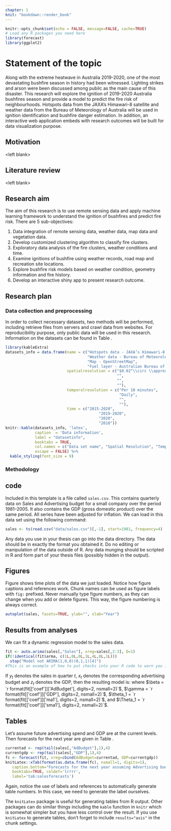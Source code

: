 ```yaml
---
chapter: 1
knit: "bookdown::render_book"
---
```


```r
knitr::opts_chunk$set(echo = FALSE, message=FALSE, cache=TRUE)
# Load any R packages you need here
library(forecast)
library(ggplot2)
```

# Statement of the topic {#ch:intro}

Along with the extreme heatwave in Australia 2019-2020, one of the most devastating bushfire season in history had been witnessed. Lighting strikes and arson were been discussed among pubilc as the main cause of this disaster. This research will explore the ignition of 2019-2020 Australia bushfires season and provide a model to predict the fire risk of neighbourhoods. Hotspots data from the JAXA’s Himawari-8 satellite and weather data from the Bureau of Meteorology of Australia will be used in ignition identification and bushfire danger estimation. In addition, an interactive web application embeds with research outcomes will be built for data visualization purpose.

## Motivation

\<left blank\>

## Literature review

\<left blank\>

## Research aim

The aim of this research is to use remote sensing data and apply machine learning framework to understand the ignition of bushfires and predict fire risk. There are 5 sub-objectives:

  1. Data integration of remote sensing data, weather data, map data and vegetation data.
  2. Develop customized clustering algorithm to classify fire clusters.
  3. Exploratory data analysis of the fire clusters, weather conditions and time.
  4. Examine ignitions of bushfire using weather records, road map and recreation site locations.
  5. Explore bushfire risk models based on weather condition, geometry information and fire history.
  6. Develop an interactive shiny app to present research outcome.

## Research plan

### Data collection and preprocessing

In order to collect necessary datasets, two methods will be performed, including retrieve files from servers and crawl data from websites. For reproducibility purpose, only public data will be used in this research. Information on the datasets can be found in Table \ref{tab:datasetinfo}. 



```r
library(kableExtra)
datasets_info = data.frame(name = c("Hotspots data - JAXA’s Himawari-8 satellite",
                                    "Weather data - Bureau of Meteorology of \\\\ $\\hspace{5mm}$ Australia",
                                    "Map - OpenStreetMap",
                                    "Fuel layer - Australian Bureau of Agriculture \\\\ $\\hspace{5mm}$ and Resource Economics and Sciences"), 
                           spatialresolution = c("$0.02^\\circ \\approx 2km$",
                                                 "",
                                                 "",
                                                 ""), 
                           temporalresolution = c("Per 10 minutes",
                                                  "Daily",
                                                  "",
                                                  ""),
                           time = c("2015-2020",
                                         "2019-2020",
                                         "2020",
                                         "2018"))
knitr::kable(datasets_info, 'latex', 
             caption  = 'Data information', 
             label = "datasetinfo",
             booktabs = TRUE,
             col.names = c("Data set name", "Spatial Resolution", "Temporal resolution", "Time"),
             escape = FALSE) %>%
  kable_styling(font_size = 9)

```

### Methodology

## code

Included in this template is a file called `sales.csv`.  This contains quarterly data on Sales and Advertising budget for a small company over the period 1981--2005. It also contains the GDP (gross domestic product) over the same period. All series have been adjusted for inflation.  We can load in this data set using the following command:

```r
sales <- ts(read.csv("data/sales.csv")[,-1], start=1981, frequency=4)
```

Any data you use in your thesis can go into the data directory. The data should be in exactly the format you obtained it. Do no editing or manipulation of the data outside of R. Any data munging should be scripted in R and form part of your thesis files (possibly hidden in the output).

## Figures

Figure \ref{fig:deaths} shows time plots of the data we just loaded. Notice how figure captions and references work. Chunk names can be used as figure labels with `fig:` prefixed. Never manually type figure numbers, as they can change when you add or delete figures. This way, the figure numbering is always correct.

```r
autoplot(sales, facets=TRUE, ylab="", xlab="Year")
```

## Results from analyses

We can fit a dynamic regression model to the sales data.

```r
fit <- auto.arima(sales[,"Sales"], xreg=sales[,2:3], D=1)
if(!identical(fit$arma, c(1L,0L,0L,1L,4L,0L,1L)))
  stop("Model not ARIMA(1,0,0)(0,1,1)[4]")
#This is an example of how to put checks into your R code to warn you if something has gone wrong.
```

If $y_t$ denotes the sales in quarter $t$, $x_t$ denotes the corresponding advertising budget and $z_t$ denotes the GDP, then the resulting model is:
\begin{equation}
  y_t - y_{t-4} = \beta (x_t-x_{t-4}) + \gamma (z_t-z_{t-4}) + \theta_1 \varepsilon_{t-1} + \Theta_1 \varepsilon_{t-4} + \varepsilon_t
\end{equation}
where
$\beta = `r format(fit[['coef']]['AdBudget'], digits=2, nsmall=2)`$,
$\gamma = `r format(fit[['coef']]['GDP'], digits=2, nsmall=2)`$,
$\theta_1 = `r format(fit[['coef']]['ma1'], digits=2, nsmall=2)`$,
and
$\Theta_1 = `r format(fit[['coef']]['sma1'], digits=2, nsmall=2)`$.

## Tables

Let's assume future advertising spend and GDP are at the current levels. Then forecasts for the next year are given in Table \ref{tab:salesforecasts}.

```r
currentad <- rep(tail(sales[,"AdBudget"],1),4)
currentgdp <- rep(tail(sales[,"GDP"],1),4)
fc <- forecast(fit, xreg=cbind(AdBudget=currentad, GDP=currentgdp))
knitLatex::xTab(format(as.data.frame(fc), nsmall=1, digits=1),
   caption.bottom="Forecasts for the next year assuming Advertising budget and GDP are unchanged.",
   booktabs=TRUE, coldef='lrrrr',
   label='tab:salesforecasts')
```

Again, notice the use of labels and references to automatically generate table numbers. In this case, we need to generate the label ourselves.

The `knitLatex` package is useful for generating tables from R output. Other packages can do similar things including the `kable` function in `knitr` which is somewhat simpler but you have less control over the result. If you use `knitLatex` to generate tables, don't forget to include `results="asis"` in the chunk settings.

